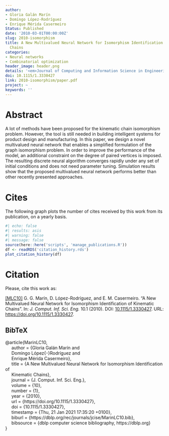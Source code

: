 ```yaml
---
author:
- Gloria Galán Marín
- Domingo López-Rodríguez
- Enrique Mérida Casermeiro
Status: Published
date: '2010-03-01T00:00:00Z'
slug: 2010-isomorphism
title: A New Multivalued Neural Network for Isomorphism Identification of Kinematic
  Chains
categories:
- Neural networks
- Combinatorial optimization
header_image: header.png
details: '<em>Journal of Computing and Information Science in Engineering</em> 10(1) '
doi: 10.1115/1.3330427
link: 2010-isomorphism/paper.pdf
project: ~
keywords: ''
---
```



# Abstract


A lot of methods have been proposed for the kinematic chain isomorphism problem. However, the tool is still needed in building intelligent systems for product design and manufacturing. In this paper, we design a novel multivalued neural network that enables a simplified formulation of the graph isomorphism problem. In order to improve the performance of the model, an additional constraint on the degree of paired vertices is imposed. The resulting discrete neural algorithm converges rapidly under any set of initial conditions and does not need parameter tuning. Simulation results show that the proposed multivalued neural network performs better than other recently presented approaches.





# Cites

The following graph plots the number of cites received by this work from its publication, on a yearly basis.

```r
#| echo: false
#| results: asis
#| warning: false
#| message: false
source(here::here('scripts', 'manage_publications.R'))
df <- readRDS('citation_history.rds')
plot_citation_history(df)
```


# Citation
Please, cite this work as:


<a name=bib-MarinLC10></a>[[MLC10]](#cite-MarinLC10) G. G. Marín, D. López-Rodríguez, and E. M. Casermeiro. “A New Multivalued Neural Network for Isomorphism Identification of Kinematic Chains”. In: _J. Comput. Inf. Sci. Eng._ 10.1 (2010). DOI: [10.1115/1.3330427](https://doi.org/10.1115%2F1.3330427). URL: [https://doi.org/10.1115/1.3330427](https://doi.org/10.1115/1.3330427).

::: {.callout-note appearance="minimal" collapse=true}

## BibTeX

@article{MarinLC10,<br>&nbsp;&nbsp;&nbsp;&nbsp;  author    = {Gloria Galán Marín and<br>&nbsp;&nbsp;&nbsp;&nbsp;               Domingo López{-}Rodríguez and<br>&nbsp;&nbsp;&nbsp;&nbsp;               Enrique Mérida Casermeiro},<br>&nbsp;&nbsp;&nbsp;&nbsp;  title     = {A New Multivalued Neural Network for Isomorphism Identification of<br>&nbsp;&nbsp;&nbsp;&nbsp;               Kinematic Chains},<br>&nbsp;&nbsp;&nbsp;&nbsp;  journal   = {J. Comput. Inf. Sci. Eng.},<br>&nbsp;&nbsp;&nbsp;&nbsp;  volume    = {10},<br>&nbsp;&nbsp;&nbsp;&nbsp;  number    = {1},<br>&nbsp;&nbsp;&nbsp;&nbsp;  year      = {2010},<br>&nbsp;&nbsp;&nbsp;&nbsp;  url       = {https://doi.org/10.1115/1.3330427},<br>&nbsp;&nbsp;&nbsp;&nbsp;  doi       = {10.1115/1.3330427},<br>&nbsp;&nbsp;&nbsp;&nbsp;  timestamp = {Thu, 21 Jan 2021 17:35:20 +0100},<br>&nbsp;&nbsp;&nbsp;&nbsp;  biburl    = {https://dblp.org/rec/journals/jcise/MarinLC10.bib},<br>&nbsp;&nbsp;&nbsp;&nbsp;  bibsource = {dblp computer science bibliography, https://dblp.org}<br>}

:::


